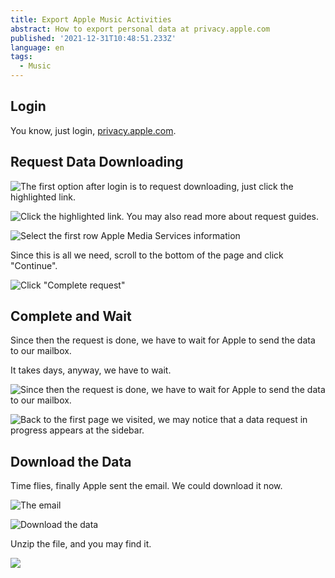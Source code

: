 ```yaml
---
title: Export Apple Music Activities
abstract: How to export personal data at privacy.apple.com
published: '2021-12-31T10:48:51.233Z'
language: en
tags:
  - Music
---
```


<ImgShadow />

## Login

You know, just login, [privacy.apple.com](https://privacy.apple.com).

## Request Data Downloading

![The first option after login is to request downloading, just click the highlighted link.](https://s3.us-east-2.amazonaws.com/static.somarl.com/c9fc21c7-e887-4973-9ad9-5dd0ec564d20/request-downloading.jpeg)

![Click the highlighted link. You may also read more about request guides.](https://s3.us-east-2.amazonaws.com/static.somarl.com/e44c72f1-4177-4542-bda6-7b744f5bb91c/request-downloading-2.jpeg)

![Select the first row Apple Media Services information](https://s3.us-east-2.amazonaws.com/static.somarl.com/0c011fa9-11ca-4748-8f12-4dcf92d45508/select-media-information.png)

Since this is all we need, scroll to the bottom of the page and click "Continue".

![Click "Complete request"](https://s3.us-east-2.amazonaws.com/static.somarl.com/a4589690-22fc-49a5-a7ee-8e4f9dcf2c1f/choose-file-size.png)

## Complete and Wait

Since then the request is done, we have to wait for Apple to send the data to our mailbox.

It takes days, anyway, we have to wait.

![Since then the request is done, we have to wait for Apple to send the data to our mailbox.](https://s3.us-east-2.amazonaws.com/static.somarl.com/046e02b2-67d5-421b-9d3b-24edc265f119/complete-and-wait.jpeg)

![Back to the first page we visited, we may notice that a data request in progress appears at the sidebar.](https://s3.us-east-2.amazonaws.com/static.somarl.com/d920a0a4-d37d-487a-8650-8f914a49273e/request-in-progress.png)

## Download the Data

Time flies, finally Apple sent the email. We could download it now.

![The email](https://s3.us-east-2.amazonaws.com/static.somarl.com/bd56af56-c9a6-4c4c-a09e-af27a8ae7c99/request-complete.png)

![Download the data](https://s3.us-east-2.amazonaws.com/static.somarl.com/b2e07439-04e9-43f9-ad88-ee258a615ac7/download-data.png)

Unzip the file, and you may find it.

![](https://s3.us-east-2.amazonaws.com/static.somarl.com/e3ae854c-d8f0-4372-b682-92e7aa34209e/file-path.png)
